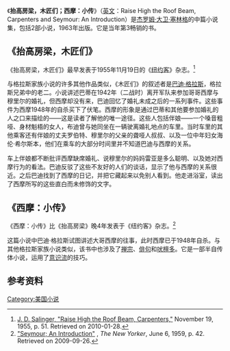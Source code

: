 {{noteTA
|1=zh:塞林格;zh-hans:塞林格;zh-hant:沙林格;zh-cn:塞林格;zh-tw:沙林傑;zh-hk:沙林傑;zh-mo:沙林傑;
}}
{{infobox Book
| name          = 抬高房梁，木匠们；西摩：小传
| title_orig    = Raise High the Roof Beam, Carpenters and Seymour: An Introduction
| translator    = 
| image         = 
| image_caption = 
| author        = [[杰罗姆·大卫·塞林格|杰罗姆·大卫·塞林格]]
| illustrator   = 
| cover_artist  = 
| country       = [[美国|美国]]
| language      = [[英语|英语]]
| series        = 
| genre         = 
| publisher     = [[Little,_Brown_and_Company|Little, Brown]]
| release_date  = 1963
| english_release_date =
| media_type    = 
| pages         = 248页
| preceded_by   = 《[[弗兰妮和祖伊|弗兰妮和祖伊]]》
| followed_by   = 《[[哈普沃兹16，1924|哈普沃兹16，1924]]》
}}
《'''抬高房梁，木匠们；西摩：小传'''》（[[英文|英文]]：Raise High the Roof Beam, Carpenters and Seymour: An Introduction）是[[杰罗姆·大卫·塞林格|杰罗姆·大卫·塞林格]]的中篇小说集，包括2部小说，1963年出版。它是当年第3畅销的书。

==《抬高房梁，木匠们》==
《抬高房梁，木匠们》最早发表于1955年11月19日的《[[纽约客|纽约客]]》杂志。<ref>[http://www.newyorker.com/archive/1955/11/19/1955_11_19_051_TNY_CARDS_000249977 J. D. Salinger, "Raise High the Roof Beam, Carpenters,"] {{Wayback|url=http://www.newyorker.com/archive/1955/11/19/1955_11_19_051_TNY_CARDS_000249977 |date=20140714144530 }} November 19, 1955, p. 51. Retrieved on 2010-01-28.</ref>

与格拉斯家族小说的许多其他作品类似，《木匠们》的叙述者是[[巴迪·格拉斯|巴迪·格拉斯]]，格拉斯兄弟中的老二。小说讲述巴蒂在1942年（二战时）离开军队来参加哥哥西摩与穆里尔的婚礼，但西摩却没有来，巴迪回忆了婚礼未成之后的一系列事件。这些事件为西摩1948年的自杀买下了伏笔。西摩的形象是通过巴蒂和其他要参加婚礼的人之口来描绘的——这是读者了解他的唯一途径。这些人包括伴娘——一个嗓音粗哑、身材魁梧的女人，布迪曾与她同坐在一辆驶离婚礼地点的车里。当时车里的其他乘客还有伴娘的丈夫罗伯特、穆里尔的父亲的聋哑人叔叔、以及一位中年妇女海伦·希尔斯本，他们在乘车的大部分时间里并不知道巴迪与西摩的关系。

车上伴娘都不断批评西摩缺席婚礼、说穆里尔的妈妈雷亚是多么聪明、以及她对西摩行为的看法。巴迪反驳了这些不友好的人们的谈话，显示了他与西摩的关系很近。之后巴迪找到了西摩的日记，并把它藏起来以免别人看到。他走进浴室，读出了西摩所写的这些直白而未修饰的文字。

==《西摩：小传》==
《西摩：小传》比《抬高房梁》晚4年发表于《纽约客》杂志。<ref>[http://www.newyorker.com/archive/1959/06/06/1959_06_06_042_TNY_CARDS_000261530 "Seymour; An Introduction"] {{Wayback|url=http://www.newyorker.com/archive/1959/06/06/1959_06_06_042_TNY_CARDS_000261530 |date=20190109192030 }}, ''The New Yorker'', June 6, 1959, p. 42. Retrieved on 2009-09-26.</ref>

这篇小说中巴迪·格拉斯试图讲述大哥西摩的往事，此时西摩已于1948年自杀。与其他格拉斯家族小说类似，该书中也涉及了[[禅宗|禅宗]]、[[俳句|俳句]]和[[吠檀多|吠檀多]]。它是一部半自传体小说，运用了[[意识流文学|意识流]]的技巧。

==参考资料==
{{reflist}}

[[Category:美国小说|Category:美国小说]]